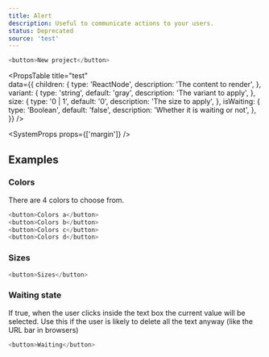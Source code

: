 ```yaml
---
title: Alert
description: Useful to communicate actions to your users.
status: Deprecated
source: 'test'
---
```


```js live
<button>New project</button>
```

<PropsTable
  title="test"  
  data={{
    children: {
      type: 'ReactNode',
      description: 'The content to render',
    },
    variant: {
      type: 'string',
      default: 'gray',
      description: 'The variant to apply',
    },
    size: {
      type: '0 | 1',
      default: '0',
      description: 'The size to apply',
    },
    isWaiting: {
      type: 'Boolean',
      default: 'false',
      description: 'Whether it is waiting or not',
    },
  }}
/>

<SystemProps props={['margin']} />

## Examples

### Colors

There are 4 colors to choose from.

```js live
<button>Colors a</button>
<button>Colors b</button>
<button>Colors c</button>
<button>Colors d</button>
```

### Sizes

```js live
<button>Sizes</button>
```

### Waiting state

If true, when the user clicks inside the text box the current value will be selected. Use this if the user is likely to delete all the text anyway (like the URL bar in browsers)

```js live
<button>Waiting</button>
```
